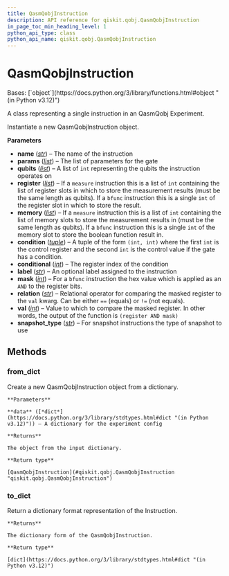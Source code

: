 ```yaml
---
title: QasmQobjInstruction
description: API reference for qiskit.qobj.QasmQobjInstruction
in_page_toc_min_heading_level: 1
python_api_type: class
python_api_name: qiskit.qobj.QasmQobjInstruction
---
```


# QasmQobjInstruction

<Class id="qiskit.qobj.QasmQobjInstruction" isDedicatedPage={true} github="https://github.com/Qiskit/qiskit/tree/main/qiskit/qobj/qasm_qobj.py#L23-L193" signature="qiskit.qobj.QasmQobjInstruction(name, params=None, qubits=None, register=None, memory=None, condition=None, conditional=None, label=None, mask=None, relation=None, val=None, snapshot_type=None)" modifiers="class">
  Bases: [`object`](https://docs.python.org/3/library/functions.html#object "(in Python v3.12)")

  A class representing a single instruction in an QasmQobj Experiment.

  Instantiate a new QasmQobjInstruction object.

  **Parameters**

  *   **name** ([*str*](https://docs.python.org/3/library/stdtypes.html#str "(in Python v3.12)")) – The name of the instruction
  *   **params** ([*list*](https://docs.python.org/3/library/stdtypes.html#list "(in Python v3.12)")) – The list of parameters for the gate
  *   **qubits** ([*list*](https://docs.python.org/3/library/stdtypes.html#list "(in Python v3.12)")) – A list of `int` representing the qubits the instruction operates on
  *   **register** ([*list*](https://docs.python.org/3/library/stdtypes.html#list "(in Python v3.12)")) – If a `measure` instruction this is a list of `int` containing the list of register slots in which to store the measurement results (must be the same length as qubits). If a `bfunc` instruction this is a single `int` of the register slot in which to store the result.
  *   **memory** ([*list*](https://docs.python.org/3/library/stdtypes.html#list "(in Python v3.12)")) – If a `measure` instruction this is a list of `int` containing the list of memory slots to store the measurement results in (must be the same length as qubits). If a `bfunc` instruction this is a single `int` of the memory slot to store the boolean function result in.
  *   **condition** ([*tuple*](https://docs.python.org/3/library/stdtypes.html#tuple "(in Python v3.12)")) – A tuple of the form `(int, int)` where the first `int` is the control register and the second `int` is the control value if the gate has a condition.
  *   **conditional** ([*int*](https://docs.python.org/3/library/functions.html#int "(in Python v3.12)")) – The register index of the condition
  *   **label** ([*str*](https://docs.python.org/3/library/stdtypes.html#str "(in Python v3.12)")) – An optional label assigned to the instruction
  *   **mask** ([*int*](https://docs.python.org/3/library/functions.html#int "(in Python v3.12)")) – For a `bfunc` instruction the hex value which is applied as an `AND` to the register bits.
  *   **relation** ([*str*](https://docs.python.org/3/library/stdtypes.html#str "(in Python v3.12)")) – Relational operator for comparing the masked register to the `val` kwarg. Can be either `==` (equals) or `!=` (not equals).
  *   **val** ([*int*](https://docs.python.org/3/library/functions.html#int "(in Python v3.12)")) – Value to which to compare the masked register. In other words, the output of the function is `(register AND mask)`
  *   **snapshot\_type** ([*str*](https://docs.python.org/3/library/stdtypes.html#str "(in Python v3.12)")) – For snapshot instructions the type of snapshot to use

  ## Methods

  ### from\_dict

  <Function id="qiskit.qobj.QasmQobjInstruction.from_dict" github="https://github.com/Qiskit/qiskit/tree/main/qiskit/qobj/qasm_qobj.py#L176-L187" signature="from_dict(data)" modifiers="classmethod">
    Create a new QasmQobjInstruction object from a dictionary.

    **Parameters**

    **data** ([*dict*](https://docs.python.org/3/library/stdtypes.html#dict "(in Python v3.12)")) – A dictionary for the experiment config

    **Returns**

    The object from the input dictionary.

    **Return type**

    [QasmQobjInstruction](#qiskit.qobj.QasmQobjInstruction "qiskit.qobj.QasmQobjInstruction")
  </Function>

  ### to\_dict

  <Function id="qiskit.qobj.QasmQobjInstruction.to_dict" github="https://github.com/Qiskit/qiskit/tree/main/qiskit/qobj/qasm_qobj.py#L97-L131" signature="to_dict()">
    Return a dictionary format representation of the Instruction.

    **Returns**

    The dictionary form of the QasmQobjInstruction.

    **Return type**

    [dict](https://docs.python.org/3/library/stdtypes.html#dict "(in Python v3.12)")
  </Function>
</Class>

